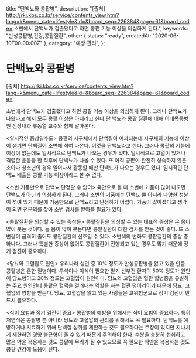  title: "단백뇨와 콩팥병",
  description:
    "[출처] http://rki.kbs.co.kr/service/contents_view.htm?lang=k&menu_cate=lifestyle&id=&board_seq=226384&page=61&board_code=  소변에서 단백뇨가 검출됐다고 하면 콩팥 기능 이상을 의심하게 된다.",
  keywords: "만성콩팥병,건강,콩팥질환",
  other: { status: "ready", createdAt: "2020-06-10T00:00:00Z" },
  category: "예방·관리",
};

# 단백뇨와 콩팥병

[출처] http://rki.kbs.co.kr/service/contents_view.htm?lang=k&menu_cate=lifestyle&id=&board_seq=226384&page=61&board_code=

소변에서 단백뇨가 검출됐다고 하면 콩팥 기능 이상을 의심하게 된다. 그러나 단백뇨가 나왔다고 해서 모두 콩팥 이상은 아니라고 한다.단 백뇨와 콩팥 질환에 대해 이대목동병원 신장내과 류동열 교수와 함께 알아본다.

&lt;일시적인 증상일수도&gt;
콩팥의 사구체에서 단백질이 여과되는데 사구체의 기능에 이상이 생기면 단백질이 소변에 섞여 나온다. 이것을 단백뇨라고 한다. 그러나 콩팥의 기능에 이상이 없는데도 일시적으로 단백뇨가 나오는 경우가 있다. 일시적으로 고열이 있거나 격렬한 운동을 한 직후에 단백뇨가 나올 수 있다. 또 아직 콩팥이 완전히 성숙하지 않은 소아나 청소년의 경우 일어나서 활동할 때만 단백뇨가 나오는 경우도 있다. 일시적인 단백뇨 배출은 콩팥 기능 이상이라고 볼 수 없다.

&lt;소변 거품만으로 단백뇨 단정할 수 없어&gt;
육안으로 볼 때 소변에 거품이 많이 나오면 단백뇨가 아닌가 의심하게 된다. 그러나 소변의 거품에는 단백뇨 뿐 아니라 다양한 성분이 섞여 있기 때문에 거품만으로 단백뇨라고 단정하기 어렵다. 거품이 많아졌다고 생각이 되면 전문의를 찾아 소변 검사를 받아볼 필요가 있다.

&lt;콩팥질환을 의심할 수 있는 증상들&gt;
콩팥질환을 의심할 수 있는 대표적 증상은 온 몸이 많이 붓는 것이다. 늘 몸이 많이 붓는다면 콩팥질환에 대한 검사를 받는 것이 좋다. 또 소변량이 급격히 줄어도 콩팥질환의 신호일 수 있다. 소변색의 변화도 콩팥질환의 증상 중 하나다. 그러나 특별한 증상이 없어도 콩팥질환이 진행되고 있는 경우도 많기 때문에 정기 검진이 중요하다.

&lt;당뇨와 고혈압도 원인&gt;
우리나라 성인 중 10% 정도가 만성콩팥병을 앓고 있을 만큼 콩팥병은 흔한 질병이다. 투석이나 이식이 필요한 말기 신부전 환자의 50% 정도가 원인이 당뇨병이고 20% 정도는 고혈압이 원인이다. 당뇨와 고혈압은 혈관 합병증을 유발하는 주요 원인인데 콩팥은 혈액을 걸러내는 역할을 하는 혈관 덩어리이기 때문에 당뇨, 고혈압의 영향을 받는다. 당뇨, 고혈압을 앓고 있는 사람들은 고위험군으로 정기 검진이 반드시 필요하다.

&lt;식이 요법과 정기 검진이 중요&gt;
콩팥병의 예방을 위해서는 식이 요법이 중요하다. 특히 저염식은 콩팥병 뿐 아니라 당뇨와 고혈압의 관리를 위해서도 꼭 필요하다. 단백뇨를 예방하거나 치료하기 위해 단백질 섭취를 제한하는 것도 필요하다는 주장이 있지만 지나치게 제한하면 영양 불균형이 올 수 있기 때문에 주의해야 한다. 수분을 충분히 섭취하고 많은 약을 복용하는 것도 콩팥에 무리가 될 수 있으므로 꼭 필요한 약만을 복용하는 것도 콩팥 건강에 도움이 된다.
